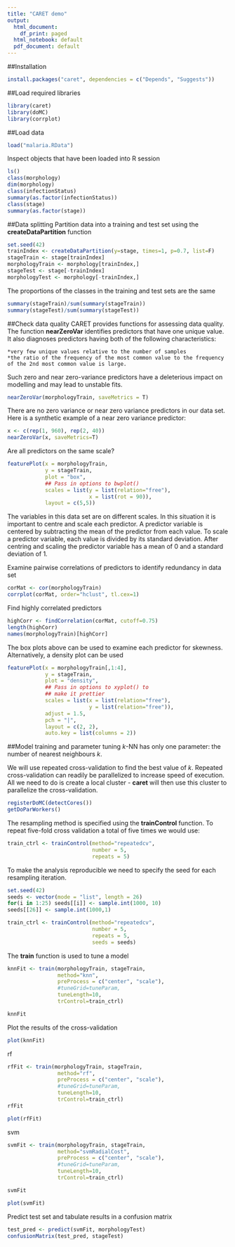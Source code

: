 ```yaml
---
title: "CARET demo"
output:
  html_document:
    df_print: paged
  html_notebook: default
  pdf_document: default
---
```


##Installation
```r
install.packages("caret", dependencies = c("Depends", "Suggests"))
```

##Load required libraries
```r
library(caret)
library(doMC)
library(corrplot)
```

##Load data
```r
load("malaria.RData")
```

Inspect objects that have been loaded into R session
```r
ls()
class(morphology)
dim(morphology)
class(infectionStatus)
summary(as.factor(infectionStatus))
class(stage)
summary(as.factor(stage))
```

##Data splitting
Partition data into a training and test set using the **createDataPartition** function
```r
set.seed(42)
trainIndex <- createDataPartition(y=stage, times=1, p=0.7, list=F)
stageTrain <- stage[trainIndex]
morphologyTrain <- morphology[trainIndex,]
stageTest <- stage[-trainIndex]
morphologyTest <- morphology[-trainIndex,]
```

The proportions of the classes in the training and test sets are the same
```r
summary(stageTrain)/sum(summary(stageTrain))
summary(stageTest)/sum(summary(stageTest))
```

##Check data quality
CARET provides functions for assessing data quality. The function **nearZeroVar** identifies predictors that have one unique value. It also diagnoses predictors having both of the following characteristics:

    *very few unique values relative to the number of samples
    *the ratio of the frequency of the most common value to the frequency of the 2nd most common value is large.

Such zero and near zero-variance predictors have a deleterious impact on modelling and may lead to unstable fits.
```r
nearZeroVar(morphologyTrain, saveMetrics = T)
```

There are no zero variance or near zero variance predictors in our data set. Here is a synthetic example of a near zero variance predictor:
```r
x <- c(rep(1, 960), rep(2, 40))
nearZeroVar(x, saveMetrics=T)
```

Are all predictors on the same scale?
```r
featurePlot(x = morphologyTrain,
            y = stageTrain,
            plot = "box",
            ## Pass in options to bwplot()
            scales = list(y = list(relation="free"),
                          x = list(rot = 90)),
            layout = c(5,5))
```
The variables in this data set are on different scales. In this situation it is important to centre and scale each predictor. A predictor variable is centered by subtracting the mean of the predictor from each value. To scale a predictor variable, each value is divided by its standard deviation. After centring and scaling the predictor variable has a mean of 0 and a standard deviation of 1.

Examine pairwise correlations of predictors to identify redundancy in data set
```r
corMat <- cor(morphologyTrain)
corrplot(corMat, order="hclust", tl.cex=1)
```

Find highly correlated predictors
```r
highCorr <- findCorrelation(corMat, cutoff=0.75)
length(highCorr)
names(morphologyTrain)[highCorr]
```

The box plots above can be used to examine each predictor for skewness. Alternatively, a density plot can be used
```r
featurePlot(x = morphologyTrain[,1:4],
            y = stageTrain,
            plot = "density",
            ## Pass in options to xyplot() to
            ## make it prettier
            scales = list(x = list(relation="free"),
                          y = list(relation="free")),
            adjust = 1.5,
            pch = "|",
            layout = c(2, 2),
            auto.key = list(columns = 2))
```

##Model training and parameter tuning
*k*-NN has only one parameter: the number of nearest neighbours *k*.

We will use repeated cross-validation to find the best value of *k*. Repeated cross-validation can readily be parallelized to increase speed of execution. All we need to do is create a local cluster - **caret** will then use this cluster to parallelize the cross-validation.

```r
registerDoMC(detectCores())
getDoParWorkers()
```

The resampling method is specified using the **trainControl** function. To repeat five-fold cross validation a total of five times we would use:
```r
train_ctrl <- trainControl(method="repeatedcv",
                           number = 5,
                           repeats = 5)
```

To make the analysis reproducible we need to specify the seed for each resampling iteration.
```r
set.seed(42)
seeds <- vector(mode = "list", length = 26)
for(i in 1:25) seeds[[i]] <- sample.int(1000, 10)
seeds[[26]] <- sample.int(1000,1)

train_ctrl <- trainControl(method="repeatedcv",
                           number = 5,
                           repeats = 5,
                           seeds = seeds)
```

The **train** function is used to tune a model
```r
knnFit <- train(morphologyTrain, stageTrain,
                method="knn",
                preProcess = c("center", "scale"),
                #tuneGrid=tuneParam,
                tuneLength=10,
                trControl=train_ctrl)

knnFit
```

Plot the results of the cross-validation
```r
plot(knnFit)
```

rf
```r
rfFit <- train(morphologyTrain, stageTrain,
                method="rf",
                preProcess = c("center", "scale"),
                #tuneGrid=tuneParam,
                tuneLength=10,
                trControl=train_ctrl)
rfFit

plot(rfFit)
```

svm
```r
svmFit <- train(morphologyTrain, stageTrain,
                method="svmRadialCost",
                preProcess = c("center", "scale"),
                #tuneGrid=tuneParam,
                tuneLength=10,
                trControl=train_ctrl)

svmFit
```

```r
plot(svmFit)
```




Predict test set and tabulate results in a confusion matrix
```r
test_pred <- predict(svmFit, morphologyTest)
confusionMatrix(test_pred, stageTest)
```



